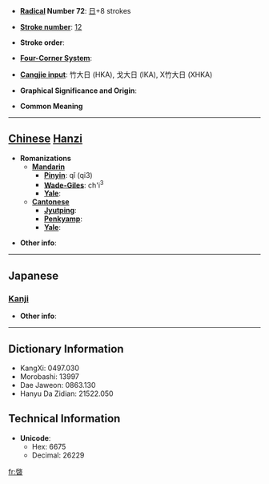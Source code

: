 * '''[[Wiktionary:Chinese radical index| Radical]] Number 72''': [[Wiktionary:Chinese radical index 日|日]]+8 strokes

* '''[[Wiktionary:Chinese total strokes index|Stroke number]]''': [[Wiktionary:Chinese total strokes index 12|12]]

* '''Stroke order''': 

* '''[[Wiktionary:Chinese four corner index|Four-Corner System]]''': 

* '''[[Wiktionary:Chinese Cangjie index|Cangjie input]]''': 竹大日 (HKA), 戈大日 (IKA), X竹大日 (XHKA)

* '''Graphical Significance and Origin''': 

* '''Common Meaning'''

----

== [[Chinese]] [[Hanzi]] ==

* '''Romanizations'''
** '''[[Mandarin]]'''
*** '''[[Pinyin]]''': qǐ (qi3)
*** '''[[Wade-Giles]]''': ch'i<sup>3</sup>
*** '''[[Yale]]''': 
** '''[[Cantonese]]'''
*** '''[[Jyutping]]''':
*** '''[[Penkyamp]]''': 
*** '''[[Yale]]''': 

* '''Other info''': 

----

==Japanese==
===[[Kanji]]===
{{kanji|on readings=[[けい]] (kei), [[けん]] (ken)|kun readings=[[はれる]] (hareru)}}

* '''Other info''':  

----

== Dictionary Information ==

* KangXi: 0497.030
* Morobashi: 13997
* Dae Jaweon: 0863.130
* Hanyu Da Zidian: 21522.050

== Technical Information ==

* '''Unicode''':
** Hex: 6675
** Decimal: 26229

[[fr:晵]]